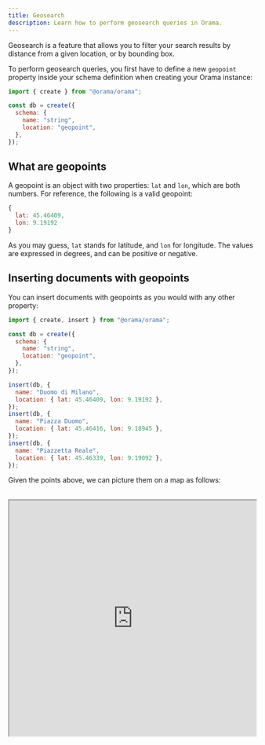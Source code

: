 ```yaml
---
title: Geosearch
description: Learn how to perform geosearch queries in Orama.
---
```


Geosearch is a feature that allows you to filter your search results by distance from a given location, or by bounding box.

To perform geosearch queries, you first have to define a new `geopoint` property inside your schema definition when creating your Orama instance:

```javascript
import { create } from "@orama/orama";

const db = create({
  schema: {
    name: "string",
    location: "geopoint",
  },
});
```

## What are geopoints

A geopoint is an object with two properties: `lat` and `lon`, which are both numbers. For reference, the following is a valid geopoint:

```javascript
{
  lat: 45.46409,
  lon: 9.19192
}
```

As you may guess, `lat` stands for latitude, and `lon` for longitude. The values are expressed in degrees, and can be positive or negative.

## Inserting documents with geopoints

You can insert documents with geopoints as you would with any other property:

```javascript
import { create, insert } from "@orama/orama";

const db = create({
  schema: {
    name: "string",
    location: "geopoint",
  },
});

insert(db, {
  name: "Duomo di Milano",
  location: { lat: 45.46409, lon: 9.19192 },
});
insert(db, {
  name: "Piazza Duomo",
  location: { lat: 45.46416, lon: 9.18945 },
});
insert(db, {
  name: "Piazzetta Reale",
  location: { lat: 45.46339, lon: 9.19092 },
});
```

Given the points above, we can picture them on a map as follows:

<br />
<Iframe src="https://www.google.com/maps/d/u/1/embed?mid=17HjdYi0C1MS7Zi8nBmJu1mE3kVzG3gk&ehbc=2E312F&noprof=1" width="100%" style="height: 480px" /> 


To avoid confusion, please note that Orama is a full-text and vector search library. We do not provide the tools to draw on maps.

Now that we have some data, let's see how we can perform geosearch queries.

## Performing geosearch queries

When performing geosearch queries, we have to decide whether we want to filter our results by distance from a given location, or by bounding polygon.

When filtering by distance, we select a central coordinate and a radius of a given length, and we return all the documents that are within that radius from the central coordinate.

When filtering by bounding polygon, we select a polygon on the map, and we return all the documents that are within that polygon.

### Filtering by distance (radius)

To filter by distance, we use the `radius` property. Let's see how it works:

```javascript
import { create, insert, search } from '@orama/orama'

const db = create({ ... })

insert(db, { ... })
insert(db, { ... })
insert(db, { ... })

const searchResult = search(db, {
  term: 'Duomo',
  where: {
    location: {           // The property we want to filter by
      radius: {           // The filter we want to apply (in that case: "radius")
        coordinates: {    // The central coordinate
          lat: 45.4648,
          lon: 9.18998
        },
        unit: 'm',        // The unit of measurement. The default is "m" (meters)
        value: 1000,      // The radius length. In that case, 1km
        inside: true      // Whether we want to return the documents inside or outside the radius. The default is "true"
      }
    }
  }
})
```

The geopoint `{ lat: 45.4648, lon: 9.18998 }` represents the entrance of the **Vittorio Emanuele II Gallery** in Milan, nearby the Duomo.

If we follow the configuration above, we are asking Orama to return all the documents that are within 100 meters from the Gallery, as shown in the following map:



<Iframe src="https://www.google.com/maps/d/u/1/embed?mid=1VHfh2Dd7JVT2xCBNl1aBktxt4qag2vk&ehbc=2E312F&noprof=1" width="100%" style="height: 480px"  />


The query above will return only one result indeed: the **Piazza Duomo** document.

If we change the `inside` property to `false`, we will get the opposite result: all the documents that are outside the radius.

#### Supported units of measurement

Orama currently supports the following units of measurement:

- `cm` (centimeters)
- `m` (meters)
- `km` (kilometers)
- `ft` (feet)
- `yd` (yards)
- `mi` (miles)

All these units will be converted into meters automatically. If you feel like we should support other units of measurement, please [open an issue](https://github.com/oramasearch/orama/issues)

### Filtering by bounding polygon

To filter by bounding polygon, we use the `polygon` property. Let's see how it works:

```javascript
import { create, insert, search } from '@orama/orama'

const db = create({ ... })

insert(db, { ... })
insert(db, { ... })
insert(db, { ... })

const searchResult = search(db, {
  term: 'Duomo',
  where: {
    location: {            // The property we want to filter by
      polygon: {           // The filter we want to apply (in that case: "polygon")
        coordinates: [     // The polygon coordinate
          { lat: 45.46472, lon: 9.1886  },
          { lat: 45.46352, lon: 9.19177 },
          { lat: 45.46278, lon: 9.19176 },
          { lat: 45.4628,  lon: 9.18857 },
          { lat: 45.46472, lon: 9.1886  },
        ],
        inside: true      // Whether we want to return the documents inside or outside the polygon. The default is "true"
      }
    }
  }
})
```

If we try to draw the polygon above on our map, we will get the following result:


<Iframe src="https://www.google.com/maps/d/u/1/embed?mid=1RbUtX13X4WXI4VH46P2nuwomvkxk7Ds&ehbc=2E312F&noprof=1" width="100%" style="height: 480px" />


The query above will return only one result: **Piazza Duomo**. This is because it will filter all the documents inside the polygon whose `name` property contains the term `"Duomo"`.

If you want to return all the points outside the polygon, you can set the `inside` property to `false`.

## High Precision Geosearch

By default, Orama will use the Haversine Formula to calculate the distance between two points.

This formula is very fast, but since it considers the Earth as a perfect sphere, it might not be very precise for long distances.

Even though the Haversine Formula is more than enough for most use cases, if you need to perform geosearch queries with higher precision, you can force Orama to use the **Vincenty Formula** by setting `highPrecision: true` when performing your search:

```javascript
import { create, insert, search } from '@orama/orama'

const db = create({ ... })

insert(db, { ... })
insert(db, { ... })
insert(db, { ... })

const searchResult = search(db, {
  term: 'Duomo',
  where: {
    location: {
      polygon: {
        coordinates: [
          { lat: 45.46472, lon: 9.1886  },
          { lat: 45.46352, lon: 9.19177 },
          { lat: 45.46278, lon: 9.19176 },
          { lat: 45.4628,  lon: 9.18857 },
          { lat: 45.46472, lon: 9.1886  },
        ],
        highPrecision: true
      }
    }
  }
})
```

This will make the search a bit slower, but more precise on long distances.
